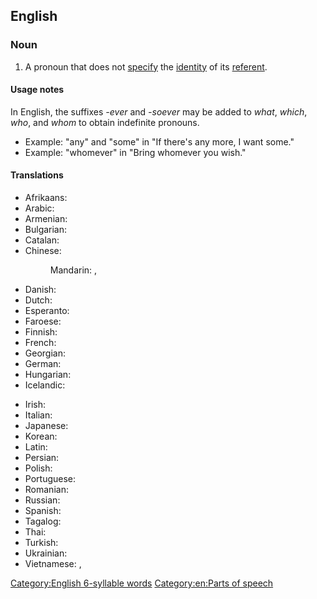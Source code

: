 {{also|indefinite-pronoun}}
==English==

===Noun===
{{wikipedia}}
{{en-noun}}

# {{lb|en|grammar}} A pronoun that does not [[specify]] the [[identity]] of its [[referent]].

====Usage notes====
In English, the suffixes ''-ever'' and ''-soever'' may be added to ''what'', ''which'', ''who'', and ''whom'' to obtain indefinite pronouns.
* Example: "any" and "some" in "If there's any more, I want some."
* Example: "whomever" in "Bring whomever you wish."

====Translations====
{{trans-top|Pronoun not specifying the identity of its referent}}
* Afrikaans: {{t+|af|onbepaalde voornaamwoord}}
* Arabic: {{t-needed|ar}}
* Armenian: {{t+|hy|անորոշ դերանուն|sc=Armn}}
* Bulgarian: {{t|bg|неопределително местоимение|n|tr=neopredelitelno mestoimenie|sc=Cyrl}}
* Catalan: {{t|ca|pronom indefinit|m}}
* Chinese:
*: Mandarin: {{t|cmn|不定代名詞|sc=Hani}}, {{t|cmn|不定代名词|tr=bùdìng dàimíngcí|sc=Hani}}
* Danish: {{t|da|ubestemt stedord|n}}
* Dutch: {{t+|nl|onbepaald voornaamwoord|n}}
* Esperanto: {{t|eo|nedifina pronomo}}
* Faroese: {{t|fo|óbundið fornavn|n}}
* Finnish: {{t+|fi|indefiniittipronomini}}
* French: {{t+|fr|pronom indéfini|m}}
* Georgian: {{t|ka|განუსაზღვრელი ნაცვალსახელი}}
* German: {{t+|de|Indefinitpronomen|n}}
* Hungarian: {{t|hu|határozatlan névmás}}
* Icelandic: {{t+|is|óákveðið fornafn|n}}
{{trans-mid}}
* Irish: {{t|ga|forainm éiginnte|m}}
* Italian: {{t|it|pronome indefinito|m}}
* Japanese: {{t|ja|不定代名詞|tr=ふていだいめいし, futei daimeishi|sc=Jpan}}
* Korean: {{t-needed|ko}}
* Latin: {{t|la|pronomen indefinitum|n}}
* Persian: {{t-needed|fa}}
* Polish: {{t|pl|zaimek nieokreślony|m}}
* Portuguese: {{t+|pt|pronome indefinido|n}}
* Romanian: {{t|ro|pronume nedefinit|n}}
* Russian: {{t+|ru|неопределённое местоиме́ние|n}}
* Spanish: {{t|es|pronombre indeterminado|m}}
* Tagalog: {{t|tl|panghalip panaklaw}}
* Thai: {{t+|th|อนิยมสรรพนาม}}
* Turkish: {{t+|tr|belirsizlik zamiri}}
* Ukrainian: {{t|uk|неозначений займенник|m|tr=neoznáčenyj zajménnyk|sc=Cyrl}}
* Vietnamese: {{t|vi|đại từ bất định}}, {{t|vi|đại từ không xác định}}
{{trans-bottom}}

[[Category:English 6-syllable words]]
[[Category:en:Parts of speech]]